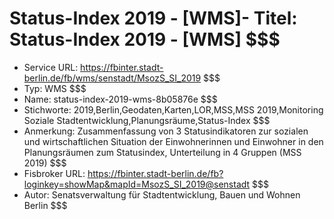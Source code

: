 # Status-Index 2019 - [WMS]- Titel: Status-Index 2019 - [WMS] $$$
- Service URL: https://fbinter.stadt-berlin.de/fb/wms/senstadt/MsozS_SI_2019 $$$
- Typ: WMS $$$
- Name: status-index-2019-wms-8b05876e $$$
- Stichworte: 2019,Berlin,Geodaten,Karten,LOR,MSS,MSS 2019,Monitoring Soziale Stadtentwicklung,Planungsräume,Status-Index $$$
- Anmerkung: Zusammenfassung von 3 Statusindikatoren zur sozialen und wirtschaftlichen Situation der Einwohnerinnen und Einwohner in den Planungsräumen zum Statusindex, Unterteilung in 4 Gruppen (MSS 2019) $$$
- Fisbroker URL: https://fbinter.stadt-berlin.de/fb?loginkey=showMap&mapId=MsozS_SI_2019@senstadt $$$
- Autor: Senatsverwaltung für Stadtentwicklung, Bauen und Wohnen Berlin $$$
